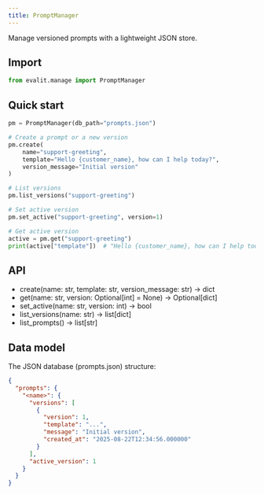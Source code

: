 ```yaml
---
title: PromptManager
---
```


Manage versioned prompts with a lightweight JSON store.

## Import

```python
from evalit.manage import PromptManager
```

## Quick start

```python
pm = PromptManager(db_path="prompts.json")

# Create a prompt or a new version
pm.create(
    name="support-greeting",
    template="Hello {customer_name}, how can I help today?",
    version_message="Initial version"
)

# List versions
pm.list_versions("support-greeting")

# Set active version
pm.set_active("support-greeting", version=1)

# Get active version
active = pm.get("support-greeting")
print(active["template"])  # "Hello {customer_name}, how can I help today?"
```

## API

- create(name: str, template: str, version_message: str) -> dict
- get(name: str, version: Optional[int] = None) -> Optional[dict]
- set_active(name: str, version: int) -> bool
- list_versions(name: str) -> list[dict]
- list_prompts() -> list[str]

## Data model

The JSON database (prompts.json) structure:

```json
{
  "prompts": {
    "<name>": {
      "versions": [
        {
          "version": 1,
          "template": "...",
          "message": "Initial version",
          "created_at": "2025-08-22T12:34:56.000000"
        }
      ],
      "active_version": 1
    }
  }
}
```
